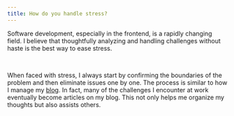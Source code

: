 ```yaml
---
title: How do you handle stress?
---
```


Software development, especially in the frontend, is a rapidly changing field. I believe that thoughtfully analyzing and handling challenges without haste is the best way to ease stress.

<br />

When faced with stress, I always start by confirming the boundaries of the problem and then eliminate issues one by one. The process is similar to how I manage my <a class="underline" href="https://www.webdong.dev/post/">blog</a>. In fact, many of the challenges I encounter at work eventually become articles on my blog. This not only helps me organize my thoughts but also assists others.
